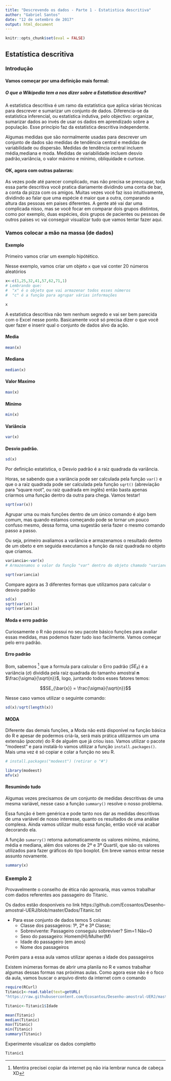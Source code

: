 ---
title: "Descrevendo os dados - Parte 1 - Estatistica descritiva"
author: "Gabriel Santos"
date: "12 de setembro de 2017"
output: html_document
---

```{r setup, include=FALSE}
knitr::opts_chunk$set(eval = FALSE)
```

## Estatística descritiva

### Introdução

#### Vamos começar por uma definição mais formal:
##### O que a Wikipedia tem a nos dizer sobre a Estatistica descritiva?
A estatística descritiva é um ramo da estatística que aplica várias técnicas para descrever e sumarizar um conjunto de dados. Diferencia-se da estatística inferencial, ou estatística indutiva, pelo objectivo: organizar, sumarizar dados ao invés de usar os dados em aprendizado sobre a população. Esse princípio faz da estatística descritiva independente.

Algumas medidas que são normalmente usadas para descrever um conjunto de dados são medidas de tendência central e medidas de variabilidade ou dispersão. Medidas de tendência central incluem média,mediana e moda. Medidas de variabilidade incluem desvio padrão,variância, o valor máximo e mínimo, obliquidade e curtose.

#### OK, agora com outras palavras:
As vezes pode até parecer complicado, mas não precisa se preocupar, toda essa parte descritiva você pratica diariamente dividindo uma conta de bar, a conta da pizza com os amigos. Muitas vezes você faz isso intuitivamente, dividindo ao falar que uma espécie é maior que a outra, comparando a altura das pessoas em paises diferentes. A gente até vai dar uma complicada nisso, mas se você focar em comparar dois grupos distintos, como por exemplo, duas espécies, dois grupos de pacientes ou pessoas de outros paises vc vai conseguir visualizar tudo que vamos tentar fazer aqui.



### Vamos colocar a mão na massa (de dados)

####  Exemplo

Primeiro vamos criar um exemplo hipótético.

Nesse exemplo, vamos criar um objeto ``x`` que vai conter 20 números aleatórios

```{r}
x<-c(1,25,32,41,57,62,71,1)
# Lembrando que:
#  "x" é o objeto que vai armazenar todos esses números
#  "c" é a função para agrupar várias informações
```
```{r, echo=FALSE}
x
```

A estatistica descritiva não tem nenhum segredo e vai ser bem parecida com o Excel nesse ponto. Basicamente você só precisa dizer o que você quer fazer e inserir qual o conjunto de dados alvo da ação.



#### Media
```{r}
mean(x)
```



#### Mediana
```{r}
median(x)
```

####	Valor Maximo
```{r}
max(x)
```

#### Minimo
```{r}
min(x)
```

#### Variância
```{r}
var(x)
```

#### Desvio padrão.


```{r}
sd(x)
```


Por definição estatística, o Desvio padrão é a raiz quadrada da variância. 


Horas, se sabendo que a variância pode ser calculada pela função ``var()`` e que o a raiz quadrada pode ser calculada pela função ``sqrt()`` (abreviação para "square root", ou raiz quadrada em inglês) então basta apenas criarmos uma função dentro da outra para chega. Vamos testar!

```{r}
sqrt(var(x))
```
Agrupar uma ou mais funções dentro de um único comando é algo bem comum, mas quando estamos começando pode se tornar um pouco confuso mesmo, dessa forma, uma sugestão seria fazer o mesmo comando passo a passo.


Ou seja, primeiro avaliamos a variância e armazenamos o resultado dentro de um obeto e em seguida executamos a função da raiz quadrada no objeto que criamos.

```{r}
variancia<-var(x)
# Armazenamos o valor da função "var" dentro do objeto chamado "variancia"

sqrt(variancia)
```

Compare agora as 3 diferentes formas que utilizamos para calcular o desvio padrão
```{r}
sd(x)
sqrt(var(x))
sqrt(variancia)
```


#### Moda e erro padrão
Curiosamente  o R não possui no seu pacote básico funções para avaliar essas medidas, mas podemos fazer tudo isso facilmente. Vamos começar pelo erro padrão.

#### Erro padrão

Bom, sabemos [^1] que a formula para calcular o Erro padrão ($SE_{\bar{x}}$) é a variância ($\sigma$) dividida pela raiz quadrada do tamanho amostral **n** $\frac{\sigma}{\sqrt{n}}$, logo, juntando todos esses fatores temos:


$$SE_{\bar{x}} = \frac{\sigma}{\sqrt{n}}$$

[^1]: Mentira precisei copiar da internet pq não iria lembrar nunca de cabeça XD


Nesse caso vamos utilizar o seguinte comando:

```{r}
sd(x)/sqrt(length(x))
```
#### MODA
Diferente das demais funções, a Moda não está disponível na função básica do R e apesar de podermos criá-la, será mais prática utilizarmos um uma extensão (*pacote*) do R de alguém que já criou isso. Vamos utilizar o pacote "modeest" e para instalá-lo vamos utilizar a função ``install.packages()``. Mais uma vez é só copiar e colar a função no seu R.  
```{r}
# install.packages("modeest") (retirar o "#")
```

```{r, message=FALSE, warning=FALSE}
library(modeest)
mfv(x)
```



#### Resumindo tudo
Algumas vezes precisamos de um conjunto de medidas descritivas de uma mesma variável, nesse caso a função ``summary()`` resolve o nosso problema. 

Essa função é bem genérica e pode tanto nos dar as medidas descritivas de uma variável de nosso interesse, quanto os resultados de uma análise complexa. Ainda vamos utilizar muito essa função, então você vai acabar decorando ela. 

A função ``sumarry()`` retorna automaticamente os valores mínimo, máximo, média e mediana, além dos valores de 2º e 3º Quartil, que são os valores utilizados para fazer gráficos do tipo boxplot. Em breve vamos entrar nesse assunto novamente.

```{r}
summary(x)
```

### Exemplo 2

Provavelmente o conselho de ética não aprovaria, mas vamos trabalhar com dados referentes aos passageiro do Titanic.

Os dados estão dosponíveis no link
https://github.com/Ecosantos/Desenho-amostral-UERJ/blob/master/Dados/Titanic.txt

* Para esse conjunto de dados temos 5 colunas:
    + Classe dos passageiros: 1ª, 2ª e 3ª Classe;
    + Sobrevivente: Passageiro conseguiu sobreviver? Sim=1 Não=0
    + Sexo do passageiro: Homem(H)/Mulher(M)
    + Idade do passageiro (em anos)
    + Nome dos passageiros


Porém para a essa aula vamos utilizar apenas a idade dos passageiros

Existem inúmeras formas de abrir uma planila no R e vamos trabalhar algumas dessas formas nas próximas aulas. Como agora esse não é o foco da aula, vamos buscar o arquivo direto da internet com o comando


```{r, include=FALSE}
require(RCurl)
Titanic1<-read.table(text=getURL(
"https://raw.githubusercontent.com/Ecosantos/Desenho-amostral-UERJ/master/Dados/Titanic.txt"),header=T)

Titanic<-Titanic1$Idade

```


```{r}
mean(Titanic)
median(Titanic)
max(Titanic)
min(Titanic)
summary(Titanic)
```

Experimente visualizar os dados completto
```{r}
Titanic1
```



